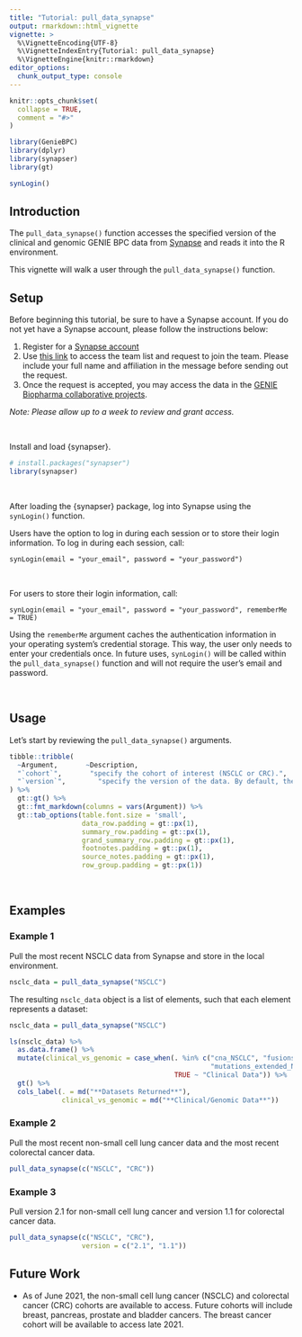 ```yaml
---
title: "Tutorial: pull_data_synapse"
output: rmarkdown::html_vignette
vignette: >
  %\VignetteEncoding{UTF-8}
  %\VignetteIndexEntry{Tutorial: pull_data_synapse}
  %\VignetteEngine{knitr::rmarkdown}
editor_options: 
  chunk_output_type: console
---
```


```r
knitr::opts_chunk$set(
  collapse = TRUE,
  comment = "#>"
)

library(GenieBPC)
library(dplyr)
library(synapser)
library(gt)

synLogin()
```

## Introduction

The `pull_data_synapse()` function accesses the specified version of the clinical and genomic GENIE BPC data from [Synapse](https://www.synapse.org/#!Synapse:syn21226493/wiki/599164) and reads it into the R environment.
&nbsp;

This vignette will walk a user through the `pull_data_synapse()` function.


## Setup

Before beginning this tutorial, be sure to have a Synapse account. If you do not yet have a Synapse account, please follow the instructions below:

1. Register for a [Synapse account](https://www.synapse.org/#!Reigster0)
2. Use [this link](https://www.synapse.org/#!Team:3399797) to access the team list and request to join the team. Please include your full name and affiliation in the message before sending out the request.
3. Once the request is accepted, you may access the data in the [GENIE Biopharma collaborative projects](https://www.synapse.org/#!Synapse:syn21226493).

*Note: Please allow up to a week to review and grant access.*

&nbsp;

Install and load {synapser}.

```r
# install.packages("synapser")
library(synapser)
```

&nbsp;

After loading the {synapser} package, log into Synapse using the `synLogin()` function. 

Users have the option to log in during each session or to store their login information. To log in during each session, call:


`synLogin(email = "your_email", password = "your_password")`


&nbsp;

For users to store their login information, call:


`synLogin(email = "your_email", password = "your_password", rememberMe = TRUE)`


Using the `rememberMe` argument caches the authentication information in your operating system's credential storage. This way, the user only needs to enter your credentials once. In future uses, `synLogin()` will be called within the `pull_data_synapse()` function and will not require the user's email and password.

&nbsp;

## Usage

Let's start by reviewing the `pull_data_synapse()` arguments.


```r
tibble::tribble(
  ~Argument,       ~Description,
  "`cohort`",       "specify the cohort of interest (NSCLC or CRC).",
  "`version`",        "specify the version of the data. By default, the most recent version is pulled. Currently only version 1.1 is available."
) %>%
  gt::gt() %>%
  gt::fmt_markdown(columns = vars(Argument)) %>%
  gt::tab_options(table.font.size = 'small',
                  data_row.padding = gt::px(1),
                  summary_row.padding = gt::px(1),
                  grand_summary_row.padding = gt::px(1),
                  footnotes.padding = gt::px(1),
                  source_notes.padding = gt::px(1),
                  row_group.padding = gt::px(1))
```

&nbsp;

## Examples


### Example 1

Pull the most recent NSCLC data from Synapse and store in the local environment. 


```r
nsclc_data = pull_data_synapse("NSCLC")
```


The resulting `nsclc_data` object is a list of elements, such that each element represents a dataset:

```r
nsclc_data = pull_data_synapse("NSCLC")
```


```r
ls(nsclc_data) %>% 
  as.data.frame() %>% 
  mutate(clinical_vs_genomic = case_when(. %in% c("cna_NSCLC", "fusions_NSCLC",
                                                  "mutations_extended_NSCLC") ~ "Genomic Data",
                                         TRUE ~ "Clinical Data")) %>% 
  gt() %>% 
  cols_label(. = md("**Datasets Returned**"),
             clinical_vs_genomic = md("**Clinical/Genomic Data**"))
```



### Example 2

Pull the most recent non-small cell lung cancer data and the most recent colorectal cancer data.

```r
pull_data_synapse(c("NSCLC", "CRC"))
```



### Example 3

Pull version 2.1 for non-small cell lung cancer and version 1.1 for colorectal cancer data.

```r
pull_data_synapse(c("NSCLC", "CRC"),
                  version = c("2.1", "1.1"))
```



## Future Work

* As of June 2021, the non-small cell lung cancer (NSCLC) and colorectal cancer (CRC) cohorts are available to access. Future cohorts will include breast, pancreas, prostate and bladder cancers. The breast cancer cohort will be available to access late 2021.
